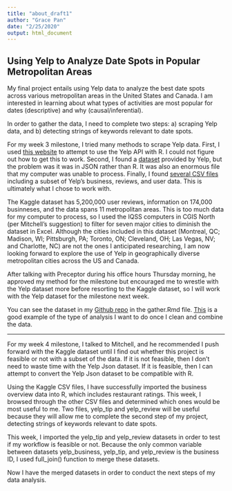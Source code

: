 ```yaml
---
title: "about_draft1"
author: "Grace Pan"
date: "2/25/2020"
output: html_document
---
```


## Using Yelp to Analyze Date Spots in Popular Metropolitan Areas


 My final project entails using Yelp data to analyze the best date spots across various metropolitan areas in the United States and Canada. I am interested in learning about what types of activities are most popular for dates (descriptive) and why (causal/inferential). 
 
 In order to gather the data, I need to complete two steps: a) scraping Yelp data, and b) detecting strings of keywords relevant to date spots. 
 
 For my week 3 milestone, I tried many methods to scrape Yelp data. First, I used [this website]( https://billpetti.github.io/2017-12-23-use-yelp-api-r-rstats/) to attempt to use the Yelp API with R. I could not figure out how to get this to work. Second, I found a [dataset](https://www.yelp.com/dataset/download) provided by Yelp, but the problem was it was in JSON rather than R. It was also an enormous file that my computer was unable to process. Finally, I found [several CSV files](https://www.kaggle.com/yelp-dataset/yelp-dataset/data) including a subset of Yelp's business, reviews, and user data.  This is ultimately what I chose to work with.
 
 The Kaggle dataset has 5,200,000 user reviews, information on 174,000 businneses, and the data spans 11 metropolitan areas. This is too much data for my computer to process, so I used the IQSS computers in CGIS North (per Mitchell's suggestion) to filter for seven major cities to diminish the dataset in Excel. Although the cities included in this dataset (Montreal, QC; Madison, WI; Pittsburgh, PA; Toronto, ON; Cleveland, OH; Las Vegas, NV; and Charlotte, NC) are not the ones I anticipated researching, I am now looking forward to explore the use of Yelp in geographically diverse metropolitan cities across the US and Canada.
 
 After talking with Preceptor during his office hours Thursday morning, he approved my method for the milestone but encouraged me to wrestle with the Yelp dataset more before resorting to the Kaggle dataset, so I will work with the Yelp dataset for the milestone next week. 
 
 You can see the dataset in my [Github repo](https://github.com/gspan28/final_project_version1) in the gather.Rmd file. [This](https://www.kaggle.com/ambarish/a-very-extensive-data-analysis-of-yelp 
) is a good example of the type of analysis I want to do once I clean and combine the data. 

---

For my week 4 milestone, I talked to Mitchell, and he recommended I push forward with the Kaggle dataset until I find out whether this project is feasible or not with a subset of the data. If it is not feasible, then I don't need to waste time with the Yelp Json dataset. If it is feasible, then I can attempt to convert the Yelp Json dataset to be compatible with R. 

Using the Kaggle CSV files, I have successfully imported the business overview data into R, which includes restaurant ratings. This week, I browsed through the other CSV files and determined which ones would be most useful to me. Two files, yelp_tip and yelp_review will be useful because they will allow me to complete the second step of my project, detecting strings of keywords relevant to date spots.

This week, I imported the yelp_tip and yelp_review datasets in order to test if my workflow is feasible or not. Because the only common variable between datasets yelp_business, yelp_tip, and yelp_review is the business ID, I used full_join() function to merge these datasets.

Now I have the merged datasets in order to conduct the next steps of my data analysis. 


 
